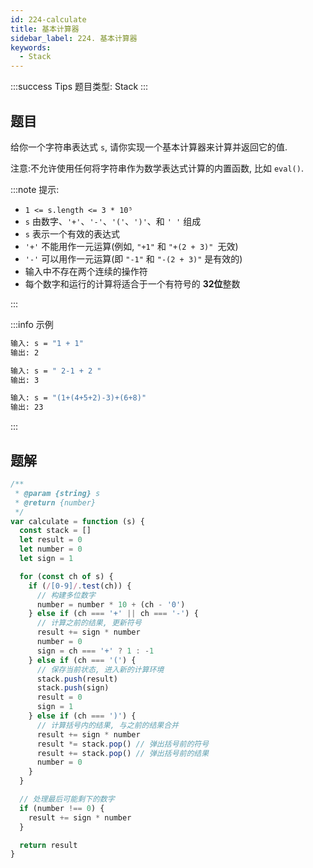 ```yaml
---
id: 224-calculate
title: 基本计算器
sidebar_label: 224. 基本计算器
keywords:
  - Stack
---
```


:::success Tips
题目类型: Stack
:::

## 题目

给你一个字符串表达式 `s`, 请你实现一个基本计算器来计算并返回它的值.

注意:不允许使用任何将字符串作为数学表达式计算的内置函数, 比如 `eval()`.

:::note 提示:

- `1 <= s.length <= 3 * 10⁵`
- `s` 由数字、`'+'`、`'-'`、`'('`、`')'`、和 `' '` 组成
- `s` 表示一个有效的表达式
- `'+'` 不能用作一元运算(例如, `"+1"` 和 `"+(2 + 3)" `无效)
- `'-'` 可以用作一元运算(即 `"-1"` 和 `"-(2 + 3)"` 是有效的)
- 输入中不存在两个连续的操作符
- 每个数字和运行的计算将适合于一个有符号的 **32位**整数

:::

:::info 示例

```bash
输入: s = "1 + 1"
输出: 2
```

```bash
输入: s = " 2-1 + 2 "
输出: 3
```

```bash
输入: s = "(1+(4+5+2)-3)+(6+8)"
输出: 23
```

:::

## 题解

```ts
/**
 * @param {string} s
 * @return {number}
 */
var calculate = function (s) {
  const stack = []
  let result = 0
  let number = 0
  let sign = 1

  for (const ch of s) {
    if (/[0-9]/.test(ch)) {
      // 构建多位数字
      number = number * 10 + (ch - '0')
    } else if (ch === '+' || ch === '-') {
      // 计算之前的结果, 更新符号
      result += sign * number
      number = 0
      sign = ch === '+' ? 1 : -1
    } else if (ch === '(') {
      // 保存当前状态, 进入新的计算环境
      stack.push(result)
      stack.push(sign)
      result = 0
      sign = 1
    } else if (ch === ')') {
      // 计算括号内的结果, 与之前的结果合并
      result += sign * number
      result *= stack.pop() // 弹出括号前的符号
      result += stack.pop() // 弹出括号前的结果
      number = 0
    }
  }

  // 处理最后可能剩下的数字
  if (number !== 0) {
    result += sign * number
  }

  return result
}
```
